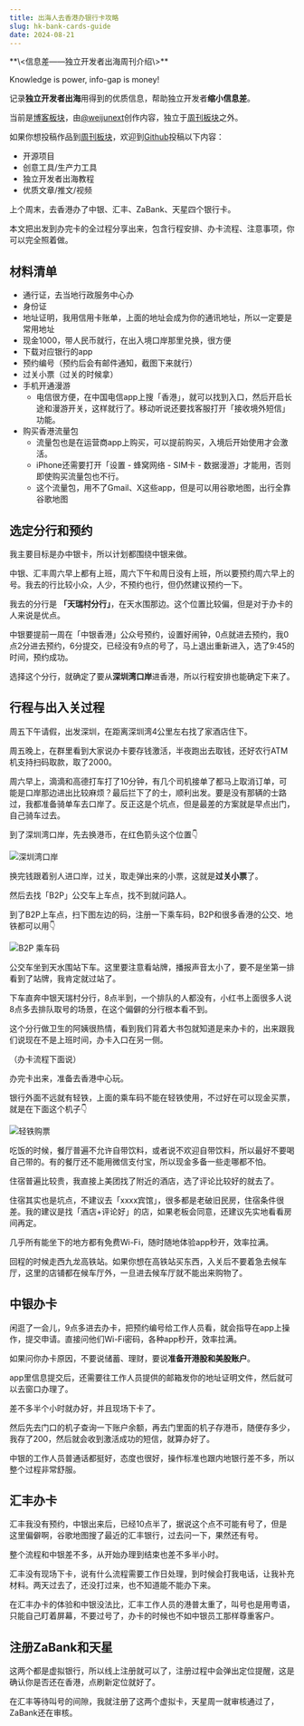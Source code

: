```yaml
---
title: 出海人去香港办银行卡攻略
slug: hk-bank-cards-guide
date: 2024-08-21
---
```


<Aside>
**\<信息差——独立开发者出海周刊介绍\>**

Knowledge is power, info-gap is money!

记录**独立开发者出海**用得到的优质信息，帮助独立开发者**缩小信息差**。

当前是[博客板块](/blogs)，由[@weijunext](https://x.com/intent/follow?screen_name=weijunext)创作内容，独立于[周刊板块](/)之外。

如果你想投稿作品到[周刊板块](/)，欢迎到[Github](https://github.com/weijunext/gapis.money/issues)投稿以下内容：
- 开源项目
- 创意工具/生产力工具
- 独立开发者出海教程
- 优质文章/推文/视频
</Aside>

上个周末，去香港办了中银、汇丰、ZaBank、天星四个银行卡。

本文把出发到办完卡的全过程分享出来，包含行程安排、办卡流程、注意事项，你可以完全照着做。

## 材料清单

- 通行证，去当地行政服务中心办
- 身份证
- 地址证明，我用信用卡账单，上面的地址会成为你的通讯地址，所以一定要是常用地址
- 现金1000，带人民币就行，在出入境口岸那里兑换，很方便
- 下载对应银行的app
- 预约编号（预约后会有邮件通知，截图下来就行）
- 过关小票（过关的时候拿）
- 手机开通漫游
  - 电信很方便，在中国电信app上搜「香港」，就可以找到入口，然后开启长途和漫游开关，这样就行了。移动听说还要找客服打开「接收境外短信」功能。
- 购买香港流量包
  - 流量包也是在运营商app上购买，可以提前购买，入境后开始使用才会激活。
  - iPhone还需要打开「设置 - 蜂窝网络 - SIM卡 - 数据漫游」才能用，否则即使购买流量包也不行。
  - 这个流量包，用不了Gmail、X这些app，但是可以用谷歌地图，出行全靠谷歌地图


## 选定分行和预约

我主要目标是办中银卡，所以计划都围绕中银来做。

中银、汇丰周六早上都有上班，周六下午和周日没有上班，所以要预约周六早上的号。我去的行比较小众，人少，不预约也行，但仍然建议预约一下。

我去的分行是 **「天瑞村分行」**，在天水围那边。这个位置比较偏，但是对于办卡的人来说是优点。

中银要提前一周在「中银香港」公众号预约，设置好闹钟，0点就进去预约，我0点2分进去预约，6分提交，已经没有9点的号了，马上退出重新进入，选了9:45的时间，预约成功。

选择这个分行，就确定了要从**深圳湾口岸**进香港，所以行程安排也能确定下来了。

## 行程与出入关过程

周五下午请假，出发深圳，在距离深圳湾4公里左右找了家酒店住下。

周五晚上，在群里看到大家说办卡要存钱激活，半夜跑出去取钱，还好农行ATM机支持扫码取款，取了2000。

周六早上，滴滴和高德打车打了10分钟，有几个司机接单了都马上取消订单，可能是口岸那边进出比较麻烦？最后拦下了的士，顺利出发。要是没有那辆的士路过，我都准备骑单车去口岸了。反正这是个坑点，但是最差的方案就是早点出门，自己骑车过去。

到了深圳湾口岸，先去换港币，在红色箭头这个位置👇

![深圳湾口岸](/assets/blogs/004/kouan.webp)

换完钱跟着别人进口岸，过关，取走弹出来的小票，这就是**过关小票**了。

然后去找「B2P」公交车上车点，找不到就问路人。

到了B2P上车点，扫下图左边的码，注册一下乘车码，B2P和很多香港的公交、地铁都可以用👇

![B2P 乘车码](/assets/blogs/004/chengchema.webp)

公交车坐到天水围站下车。这里要注意看站牌，播报声音太小了，要不是坐第一排看到了站牌，我肯定就过站了。

下车直奔中银天瑞村分行，8点半到，一个排队的人都没有，小红书上面很多人说8点多去排队取号的场景，在这个偏僻的分行根本看不到。

这个分行做卫生的阿姨很热情，看到我们背着大书包就知道是来办卡的，出来跟我们说现在不是上班时间，办卡入口在另一侧。

（办卡流程下面说）

办完卡出来，准备去香港中心玩。

银行外面不远就有轻铁，上面的乘车码不能在轻铁使用，不过好在可以现金买票，就是在下面这个机子👇

![轻铁购票](/assets/blogs/004/qingtiegoupiao.webp)

吃饭的时候，餐厅普遍不允许自带饮料，或者说不欢迎自带饮料，所以最好不要喝自己带的。有的餐厅还不能用微信支付宝，所以现金多备一些走哪都不怕。

住宿普遍比较贵，我直接上美团找了附近的酒店，选了评论比较好的就去了。

住宿其实也是坑点，不建议去「xxxx宾馆」，很多都是老破旧民房，住宿条件很差。我的建议是找「酒店+评论好」的店，如果老板会同意，还建议先实地看看房间再定。

几乎所有能坐下的地方都有免费Wi-Fi，随时随地体验app秒开，效率拉满。

回程的时候走西九龙高铁站。如果你想在高铁站买东西，入关后不要着急去候车厅，这里的店铺都在候车厅外，一旦进去候车厅就不能出来购物了。

## 中银办卡

闲逛了一会儿，9点多进去办卡，把预约编号给工作人员看，就会指导在app上操作，提交申请。直接问他们Wi-Fi密码，各种app秒开，效率拉满。

如果问你办卡原因，不要说储蓄、理财，要说**准备开港股和美股账户**。

app里信息提交后，还需要往工作人员提供的邮箱发你的地址证明文件，然后就可以去窗口办理了。

差不多半个小时就办好，并且现场下卡了。

然后先去门口的机子查询一下账户余额，再去门里面的机子存港币，随便存多少，我存了200，然后就会收到激活成功的短信，就算办好了。

中银的工作人员普通话都挺好，态度也很好，操作标准也跟内地银行差不多，所以整个过程非常舒服。

## 汇丰办卡

汇丰我没有预约，中银出来后，已经10点半了，据说这个点不可能有号了，但是这里偏僻啊，谷歌地图搜了最近的汇丰银行，过去问一下，果然还有号。

整个流程和中银差不多，从开始办理到结束也差不多半小时。

汇丰没有现场下卡，说有什么流程需要工作日处理，到时候会打我电话，让我补充材料。两天过去了，还没打过来，也不知道能不能办下来。

在汇丰办卡的体验和中银没法比，汇丰工作人员的港普太重了，叫号也是用粤语，只能自己盯着屏幕，不要过号了，办卡的时候也不如中银员工那样尊重客户。

## 注册ZaBank和天星

这两个都是虚拟银行，所以线上注册就可以了，注册过程中会弹出定位提醒，这是确认你是否还在香港，点刷新定位就好了。

在汇丰等待叫号的间隙，我就注册了这两个虚拟卡，天星周一就审核通过了，ZaBank还在审核。

